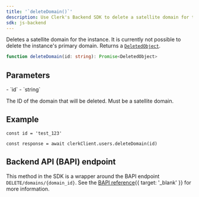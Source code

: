 ```yaml
---
title: '`deleteDomain()`'
description: Use Clerk's Backend SDK to delete a satellite domain for the instance.
sdk: js-backend
---
```


Deletes a satellite domain for the instance. It is currently not possible to delete the instance's primary domain. Returns a [`DeletedObject`](/docs/references/javascript/types/deleted-object).

```ts
function deleteDomain(id: string): Promise<DeletedObject>
```

## Parameters

<Properties>
  - `id`
  - `string`

  The ID of the domain that will be deleted. Must be a satellite domain.
</Properties>

## Example

<Include src="_partials/backend/usage" />

```tsx
const id = 'test_123'

const response = await clerkClient.users.deleteDomain(id)
```

## Backend API (BAPI) endpoint

This method in the SDK is a wrapper around the BAPI endpoint `DELETE/domains/{domain_id}`. See the [BAPI reference](/docs/reference/backend-api/tag/domains/delete/domains/\{domain_id}){{ target: '_blank' }} for more information.
